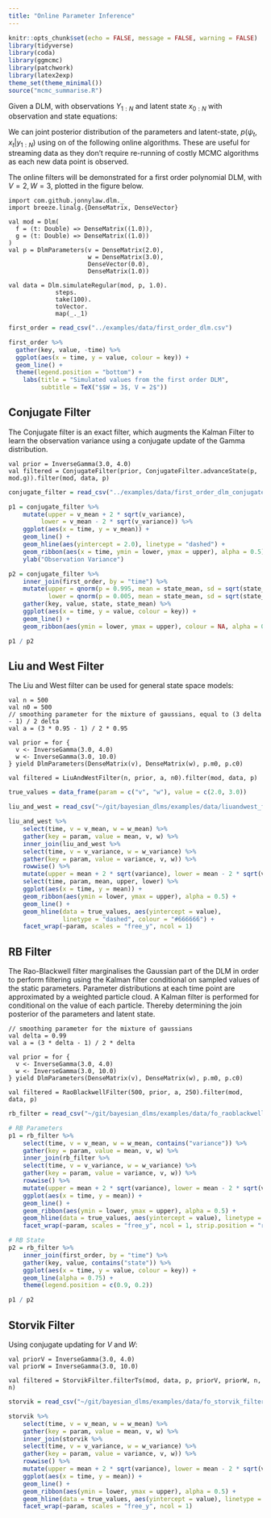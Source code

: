 ```yaml
---
title: "Online Parameter Inference"
---
```


```r
knitr::opts_chunk$set(echo = FALSE, message = FALSE, warning = FALSE)
library(tidyverse)
library(coda)
library(ggmcmc)
library(patchwork)
library(latex2exp)
theme_set(theme_minimal())
source("mcmc_summarise.R")
```

Given a DLM, with observations $Y_{1:N}$ and latent state $x_{0:N}$ with observation and state equations:

\begin{align*}
Y_t &= F_t^Tx_t + v_t, & v_t &\sim \mathcal{N}(0, V_t), \\
X_t &= G_tx_{t-1} + w_t, & w_t &\sim \mathcal{N}(0, W_t), \\
x_0 &\sim \mathcal{N}(m_0, C_0)
\end{align*}

We can joint posterior distribution of the parameters and latent-state, $p(\psi_t, x_t|y_{1:N})$ using on of the following online algorithms. These are useful for streaming data as they don't require re-running of costly MCMC algorithms as each new data point is observed. 

The online filters will be demonstrated for a first order polynomial DLM, with
$V = 2, W = 3$, plotted in the figure below.

```tut:silent
import com.github.jonnylaw.dlm._
import breeze.linalg.{DenseMatrix, DenseVector}

val mod = Dlm(
  f = (t: Double) => DenseMatrix((1.0)),
  g = (t: Double) => DenseMatrix((1.0))
)
val p = DlmParameters(v = DenseMatrix(2.0),
                      w = DenseMatrix(3.0),
                      DenseVector(0.0),
                      DenseMatrix(1.0))

val data = Dlm.simulateRegular(mod, p, 1.0).
             steps.
             take(100).
             toVector.
             map(_._1)
```

```r
first_order = read_csv("../examples/data/first_order_dlm.csv")

first_order %>%
  gather(key, value, -time) %>%
  ggplot(aes(x = time, y = value, colour = key)) +
  geom_line() +
  theme(legend.position = "bottom") +
    labs(title = "Simulated values from the first order DLM",
         subtitle = TeX("$$W = 3$, V = 2$"))
```

## Conjugate Filter

The Conjugate filter is an exact filter, which augments the Kalman Filter to learn the observation variance using a conjugate update of the Gamma distribution.

```tut:silent
val prior = InverseGamma(3.0, 4.0)
val filtered = ConjugateFilter(prior, ConjugateFilter.advanceState(p, mod.g)).filter(mod, data, p)
```

```r
conjugate_filter = read_csv("../examples/data/first_order_dlm_conjugate_filtered.csv")

p1 = conjugate_filter %>%
    mutate(upper = v_mean + 2 * sqrt(v_variance),
         lower = v_mean - 2 * sqrt(v_variance)) %>%
    ggplot(aes(x = time, y = v_mean)) +
    geom_line() +
    geom_hline(aes(yintercept = 2.0), linetype = "dashed") +
    geom_ribbon(aes(x = time, ymin = lower, ymax = upper), alpha = 0.5) +
    ylab("Observation Variance")

p2 = conjugate_filter %>%
    inner_join(first_order, by = "time") %>%
    mutate(upper = qnorm(p = 0.995, mean = state_mean, sd = sqrt(state_variance)),
           lower = qnorm(p = 0.005, mean = state_mean, sd = sqrt(state_variance))) %>%
    gather(key, value, state, state_mean) %>%
    ggplot(aes(x = time, y = value, colour = key)) +
    geom_line() +
    geom_ribbon(aes(ymin = lower, ymax = upper), colour = NA, alpha = 0.5)

p1 / p2
```

## Liu and West Filter

The Liu and West filter can be used for general state space models:

```tut:silent
val n = 500
val n0 = 500
// smoothing parameter for the mixture of gaussians, equal to (3 delta - 1) / 2 delta
val a = (3 * 0.95 - 1) / 2 * 0.95

val prior = for {
  v <- InverseGamma(3.0, 4.0)
  w <- InverseGamma(3.0, 10.0)
} yield DlmParameters(DenseMatrix(v), DenseMatrix(w), p.m0, p.c0)

val filtered = LiuAndWestFilter(n, prior, a, n0).filter(mod, data, p)
```

```r
true_values = data_frame(param = c("v", "w"), value = c(2.0, 3.0))

liu_and_west = read_csv("~/git/bayesian_dlms/examples/data/liuandwest_filtered.csv")

liu_and_west %>%
    select(time, v = v_mean, w = w_mean) %>%
    gather(key = param, value = mean, v, w) %>%
    inner_join(liu_and_west %>%
    select(time, v = v_variance, w = w_variance) %>%
    gather(key = param, value = variance, v, w)) %>%
    rowwise() %>%
    mutate(upper = mean + 2 * sqrt(variance), lower = mean - 2 * sqrt(variance)) %>%
    select(time, param, mean, upper, lower) %>%
    ggplot(aes(x = time, y = mean)) +
    geom_ribbon(aes(ymin = lower, ymax = upper), alpha = 0.5) +
    geom_line() +
    geom_hline(data = true_values, aes(yintercept = value), 
               linetype = "dashed", colour = "#666666") +
    facet_wrap(~param, scales = "free_y", ncol = 1)
```

## RB Filter

The Rao-Blackwell filter marginalises the Gaussian part of the DLM in order to perform filtering using the Kalman filter conditional on sampled values of the static parameters. Parameter distributions at each time point are approximated by a weighted particle cloud. A Kalman filter is performed for conditional on the value of each particle. Thereby determining the join posterior of the parameters and latent state.

```tut:silent
// smoothing parameter for the mixture of gaussians
val delta = 0.99
val a = (3 * delta - 1) / 2 * delta

val prior = for {
  v <- InverseGamma(3.0, 4.0)
  w <- InverseGamma(3.0, 10.0)
} yield DlmParameters(DenseMatrix(v), DenseMatrix(w), p.m0, p.c0)

val filtered = RaoBlackwellFilter(500, prior, a, 250).filter(mod, data, p)
```

```r
rb_filter = read_csv("~/git/bayesian_dlms/examples/data/fo_raoblackwellfilter.csv")

# RB Parameters
p1 = rb_filter %>%
    select(time, v = v_mean, w = w_mean, contains("variance")) %>%
    gather(key = param, value = mean, v, w) %>%
    inner_join(rb_filter %>%
    select(time, v = v_variance, w = w_variance) %>%
    gather(key = param, value = variance, v, w)) %>%
    rowwise() %>%
    mutate(upper = mean + 2 * sqrt(variance), lower = mean - 2 * sqrt(variance)) %>%
    ggplot(aes(x = time, y = mean)) +
    geom_line() +
    geom_ribbon(aes(ymin = lower, ymax = upper), alpha = 0.5) +
    geom_hline(data = true_values, aes(yintercept = value), linetype = "dashed", colour = "#666666") +
    facet_wrap(~param, scales = "free_y", ncol = 1, strip.position = "right")

# RB State
p2 = rb_filter %>%
    inner_join(first_order, by = "time") %>%
    gather(key, value, contains("state")) %>%
    ggplot(aes(x = time, y = value, colour = key)) +
    geom_line(alpha = 0.75) +
    theme(legend.position = c(0.9, 0.2))

p1 / p2
```

## Storvik Filter

Using conjugate updating for $V$ and $W$:

```tut:silent
val priorV = InverseGamma(3.0, 4.0)
val priorW = InverseGamma(3.0, 10.0)

val filtered = StorvikFilter.filterTs(mod, data, p, priorV, priorW, n, n)
```

```r
storvik = read_csv("~/git/bayesian_dlms/examples/data/fo_storvik_filtered.csv")

storvik %>%
    select(time, v = v_mean, w = w_mean) %>%
    gather(key = param, value = mean, v, w) %>%
    inner_join(storvik %>%
    select(time, v = v_variance, w = w_variance) %>%
    gather(key = param, value = variance, v, w)) %>%
    rowwise() %>%
    mutate(upper = mean + 2 * sqrt(variance), lower = mean - 2 * sqrt(variance)) %>%
    ggplot(aes(x = time, y = mean)) +
    geom_line() +
    geom_ribbon(aes(ymin = lower, ymax = upper), alpha = 0.5) +
    geom_hline(data = true_values, aes(yintercept = value), linetype = "dashed", colour = "#666666") +
    facet_wrap(~param, scales = "free_y", ncol = 1)
```

